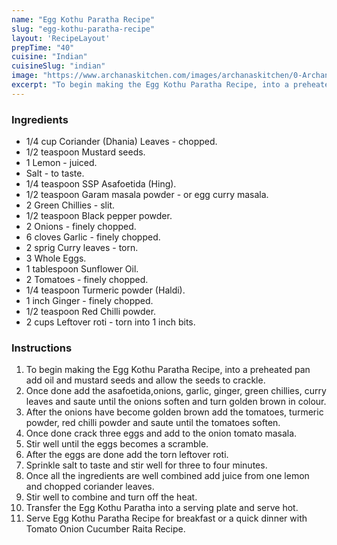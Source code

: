---
name: "Egg Kothu Paratha Recipe"
slug: "egg-kothu-paratha-recipe"
layout: 'RecipeLayout'
prepTime: "40"
cuisine: "Indian"
cuisineSlug: "indian"
image: "https://www.archanaskitchen.com/images/archanaskitchen/0-Archanas-Kitchen-Recipes/2019/Egg_Kothu_Paratha_Recipe_Video_3_1600.jpg"
excerpt: "To begin making the Egg Kothu Paratha Recipe, into a preheated pan add oil and mustard seeds and allow the seeds to crackle"
---

### Ingredients

- 1/4 cup Coriander (Dhania) Leaves - chopped.
- 1/2 teaspoon Mustard seeds.
- 1 Lemon - juiced.
- Salt - to taste.
- 1/4 teaspoon SSP Asafoetida (Hing).
- 1/2 teaspoon Garam masala powder - or egg curry masala.
- 2 Green Chillies - slit.
- 1/2 teaspoon Black pepper powder.
- 2 Onions - finely chopped.
- 6 cloves Garlic - finely chopped.
- 2 sprig Curry leaves - torn.
- 3 Whole Eggs.
- 1 tablespoon Sunflower Oil.
- 2 Tomatoes - finely chopped.
- 1/4 teaspoon Turmeric powder (Haldi).
- 1 inch Ginger - finely chopped.
- 1/2 teaspoon Red Chilli powder.
- 2 cups Leftover roti - torn into 1 inch bits.

### Instructions

1. To begin making the Egg Kothu Paratha Recipe, into a preheated pan add oil and mustard seeds and allow the seeds to crackle.
1. Once done add the asafoetida,onions, garlic, ginger, green chillies, curry leaves and saute until the onions soften and turn golden brown in colour.
1. After the onions have become golden brown add the tomatoes, turmeric powder, red chilli powder and saute until the tomatoes soften.
1. Once done crack three eggs and add to the onion tomato masala.
1. Stir well until the eggs becomes a scramble.
1. After the eggs are done add the torn leftover roti.
1. Sprinkle salt to taste and stir well for three to four minutes.
1. Once all the ingredients are well combined add juice from one lemon and chopped coriander leaves.
1. Stir well to combine and turn off the heat.
1. Transfer the Egg Kothu Paratha  into a serving plate and serve hot.
1. Serve Egg Kothu Paratha Recipe for breakfast or a quick dinner with Tomato Onion Cucumber Raita Recipe.
